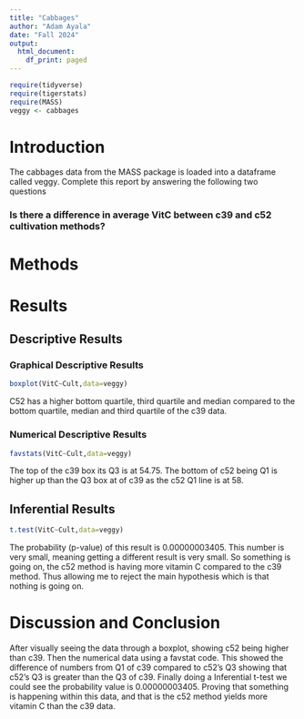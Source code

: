 ```yaml
---
title: "Cabbages"
author: "Adam Ayala"
date: "Fall 2024"
output:
  html_document:
    df_print: paged
---
```


```r
require(tidyverse)
require(tigerstats)
require(MASS)
veggy <- cabbages
```

# Introduction

<!--In this section you explain what you are trying to show.  Where did the data come from?  What is the research or other question you are trying to answer?!-->
 The cabbages data from the MASS package is loaded into a dataframe called veggy. Complete this report by answering the following two questions  
 
### Is there a difference in average VitC between c39 and c52 cultivation methods?  

# Methods

<!--Decide on your methods:  use "variable analysis" or other appropriate descriptors.  Make sure to choose at least one graphical method and at least one numerical method.!-->

# Results

<!--Divide this section into two sub-sections:  One for your descriptive  results and one for your inferential results.!-->

## Descriptive Results

### Graphical Descriptive Results

<!--Graphical results here.  Make sure to show your code.  Provide appropriate labels for axes, giving units if possible, and provide a good title for the graph, too.  Use the graphical results to describe the patterns if any that exist in the data as focused toward the research question!-->


```r
boxplot(VitC~Cult,data=veggy)
```
  
C52 has a higher bottom quartile, third quartile and median compared to the bottom quartile, median and third quartile of the c39 data.

### Numerical Descriptive Results

<!--Numerical results go here. Use the numerical results to describe the patterns if any that exist in the data as focused toward the research question!-->

```r
favstats(VitC~Cult,data=veggy)
```
  

The top of the c39 box its Q3 is at 54.75. The bottom of c52 being Q1 is higher up than the Q3 box at of c39 as the c52 Q1 line is at 58.


## Inferential Results

<!--State hypothesis clearly.  Make sure your discussion of the inferential test covers all the aspects that the test output produces, such as test statistic, p-value etc.  Make a decision about the null hypothesis, explain the assumptions on which the selected test/procedure was based, and why the chosen procedure satisfys the assumptions and is appropriate to answer the research question!-->

```r
t.test(VitC~Cult,data=veggy)
```
  
The probability (p-value) of this result is 0.00000003405. This number is very small, meaning getting a different result is very small. So something is going on, the c52 method is having more vitamin C compared to the c39 method. Thus allowing me to reject the main hypothesis which is that nothing is going on. 

# Discussion and Conclusion

<!--Discussion and conclusion here.  If you found a relationship be sure to consider whether the relationship occurs because one of the variavbles causes the other, or whether they perhasps are related for some other reason.  Watch the chapter 6 videos from the GeorgeTown videos collection.!-->

After visually seeing the data through a boxplot, showing c52 being higher than c39. Then the numerical data using a favstat code. This showed the difference of numbers from Q1 of c39 compared to c52's Q3 showing that c52's Q3 is greater than the Q3 of c39. Finally doing a Inferential t-test we could see the probability value is 0.00000003405. Proving that something is happening within this data, and that is the c52 method yields more vitamin C than the c39 data.
